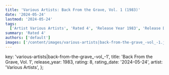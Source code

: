 ```yaml
---
title: 'Various Artists: Back From the Grave, Vol. 1 (1983)'
date: '2024-05-24'
lastmod: '2024-05-24'
tags:
  ['Artist Various Artists', 'Rated 4', 'Release Year 1983', 'Release Decade 1980']
summary: 'Rated 4'
authors: ['default']
images: ['/content/images/various-artists|back-from-the-grave_-vol_-1.jpg']
---
```


  key: 'various-artists|back-from-the-grave_-vol_-1',
  title: 'Back From the Grave, Vol. 1',
  release_year: 1983,
  rating: 8,
  rating_date: '2024-05-24',
  artist: 'Various Artists',
};

<MusicRating data={data} />
